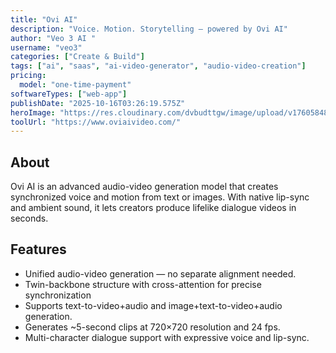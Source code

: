 ```yaml
---
title: "Ovi AI"
description: "Voice. Motion. Storytelling — powered by Ovi AI"
author: "Veo 3 AI "
username: "veo3"
categories: ["Create & Build"]
tags: ["ai", "saas", "ai-video-generator", "audio-video-creation"]
pricing:
  model: "one-time-payment"
softwareTypes: ["web-app"]
publishDate: "2025-10-16T03:26:19.575Z"
heroImage: "https://res.cloudinary.com/dvbudttgw/image/upload/v1760584828/t1v3hckxciclou1e2k25.webp"
toolUrl: "https://www.oviaivideo.com/"
---
```

## About
Ovi AI is an advanced audio-video generation model that creates synchronized voice and motion from text or images. With native lip-sync and ambient sound, it lets creators produce lifelike dialogue videos in seconds.

## Features
- Unified audio-video generation — no separate alignment needed.
- Twin-backbone structure with cross-attention for precise synchronization
- Supports text-to-video+audio and image+text-to-video+audio generation.
- Generates ~5-second clips at 720×720 resolution and 24 fps.
- Multi-character dialogue support with expressive voice and lip-sync.